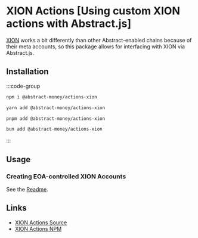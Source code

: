 # XION Actions [Using custom XION actions with Abstract.js]

[XION](https://xion.burnt.com) works a bit differently than other Abstract-enabled chains because of their meta accounts, so this package allows for interfacing with XION via Abstract.js.

## Installation

:::code-group

```bash [npm]
npm i @abstract-money/actions-xion
```

```bash [yarn]
yarn add @abstract-money/actions-xion
```

```bash [pnpm]
pnpm add @abstract-money/actions-xion
```

```bash [bun]
bun add @abstract-money/actions-xion
```

:::

## Usage

### Creating EOA-controlled XION Accounts

See the [Readme](https://github.com/AbstractSDK/abstract.js/tree/believathon/packages/actions-xion).

## Links

- [XION Actions Source](https://github.com/AbstractSDK/abstract.js/tree/mainline/packages/actions-xion)
- [XION Actions NPM](https://www.npmjs.com/package/@abstract-money/actions-xion)
